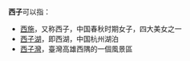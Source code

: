 '''西子'''可以指：

*[[西施|西施]]，又称西子，中国春秋时期女子，四大美女之一
*[[西子湖|西子湖]]，即西湖，中国杭州湖泊
*[[西子灣|西子灣]]，臺灣高雄西隅的一個風景區

{{Disambig|Cat=二字消歧义}}